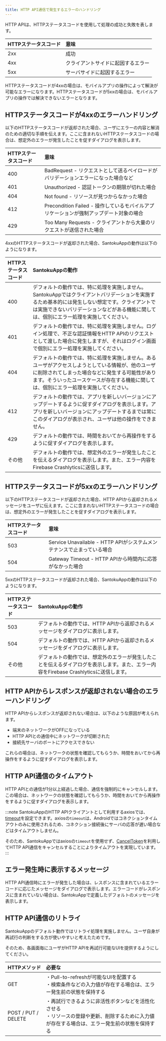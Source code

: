 ```yaml
---
title: HTTP API通信で発生するエラーのハンドリング
---
```


HTTP APIは、HTTPステータスコードを使用して処理の成功と失敗を表します。

| HTTPステータスコード | 意味                         |
| :---------------- | :-------------------------- |
| 2xx               | 成功                         |
| 4xx               | クライアントサイドに起因するエラー |
| 5xx               | サーバサイドに起因するエラー      |

HTTPステータスコードが4xxの場合は、モバイルアプリの操作によって解決が可能なエラーになります。HTTPステータスコードが5xxの場合は、モバイルアプリの操作では解決できないエラーとなります。

## HTTPステータスコードが4xxのエラーハンドリング

以下のHTTPステータスコードが返却された場合、ユーザにエラーの内容と解消のための適切な手順を伝えます。ここに含まれないHTTPステータスコードの場合は、想定外のエラーが発生したことを促すダイアログを表示します。

| HTTPステータスコード | 意味                                                                        |
| :---------------- | :------------------------------------------------------------------------- |
| 400               | BadRequest - リクエストとして送るペイロードがバリデーションエラーになった場合など       |
| 401               | Unauthorized - 認証トークンの期限が切れた場合                                    |
| 404               | Not found - リソースが見つからなかった場合                                       |
| 412               | Precondition Failed - 操作しているモバイルアプリケーションが強制アップデート対象の場合 |
| 429               | Too Many Requests - クライアントから大量のリクエストが送信された場合                |

4xxのHTTPステータスコードが返却された場合、SantokuAppの動作は以下のようになります。

| HTTPステータスコード | SantokuAppの動作                                                              |
| :---------------- | :------------------------------------------------------------------------- |
| 400               | デフォルトの動作では、特に処理を実施しません。SantokuAppではクライアントバリデーションを実施するため基本的には発生しない想定です。クライアントでは実施できないバリデーションなどがある機能に関しては、個別にエラー処理を実施してください。 |
| 401               | デフォルトの動作では、特に処理を実施しません。ログイン処理で、不正な認証情報をHTTP APIのリクエストとして渡した場合に発生しますが、それはログイン画面で個別にエラー処理を実施してください。 |
| 404               | デフォルトの動作では、特に処理を実施しません。あるユーザがアクセスしようとしている情報が、他のユーザに削除されてしまった場合などに発生する可能性があります。そういったユースケースが存在する機能に関しては、個別にエラー処理を実施してください。 |
| 412               | デフォルトの動作では、アプリを新しいバージョンにアップデートするように促すダイアログを表示します。アプリを新しいバージョンにアップデートするまでは常にこのダイアログが表示され、ユーザは他の操作をできません。 |
| 429               | デフォルトの動作では、時間をおいてから再操作をするように促すダイアログを表示します。|
| その他             | デフォルトの動作では、想定外のエラーが発生したことを伝えるダイアログを表示します。また、エラー内容をFirebase Crashlyticsに送信します。 |

## HTTPステータスコードが5xxのエラーハンドリング

以下のHTTPステータスコードが返却された場合、HTTP APIから返却されるメッセージをユーザに伝えます。ここに含まれないHTTPステータスコードの場合は、想定外のエラーが発生したことを促すダイアログを表示します。

| HTTPステータスコード | 意味                                                                        |
| :---------------- | :------------------------------------------------------------------------- |
| 503               | Service Unavailable - HTTP APIがシステムメンテナンスで止まっている場合             |
| 504               | Gateway Timeout - HTTP APIから時間内に応答がなかった場合                         |

5xxのHTTPステータスコードが返却された場合、SantokuAppの動作は以下のようになります。

| HTTPステータスコード | SantokuAppの動作                                                              |
| :---------------- | :------------------------------------------------------------------------- |
| 503               | デフォルトの動作では、HTTP APIから返却されるメッセージをダイアログに表示します。 |
| 504               | デフォルトの動作では、HTTP APIから返却されるメッセージをダイアログに表示します。 |
| その他             | デフォルトの動作では、想定外のエラーが発生したことを伝えるダイアログを表示します。また、エラー内容をFirebase Crashlyticsに送信します。 |

## HTTP APIからレスポンスが返却されない場合のエラーハンドリング

HTTP APIからレスポンスが返却されない場合は、以下のような原因が考えられます。

- 端末のネットワークがOFFになっている
- HTTP APIとの通信中にネットワークが切断された
- 接続先サーバのポートにアクセスできない

これらの場合は、ネットワークの状態を確認してもらうか、時間をおいてから再操作をするように促すダイアログを表示します。

## HTTP API通信のタイムアウト

HTTP APIとの通信が1分以上経過した場合、通信を強制的にキャンセルします。この場合は、ネットワークの状態を確認してもらうか、時間をおいてから再操作をするように促すダイアログを表示します。

:::note
SantokuAppのHTTP APIクライアントとして利用するaxiosでは、[timeout](https://github.com/axios/axios#request-config)を設定できます。axiosの`timeout`は、Androidではコネクションタイムアウトのみに使用されるため、コネクション接続後にサーバの応答が遅い場合などはタイムアウトしません。

そのため、SantokuAppではaxiosの`timeout`を使用せず、[CancelToken](https://github.com/axios/axios#cancellation)を利用してHTTP API通信をキャンセルすることによりタイムアウトを実現しています。
:::

## エラー発生時に表示するメッセージ

HTTP API通信時にエラーが発生した場合は、レスポンスに含まれているエラーコードに応じたメッセージをダイアログで表示します。エラーコードがレスポンスに含まれていない場合は、SantokuAppで定義したデフォルトのメッセージを表示します。

## HTTP API通信のリトライ

SantokuAppのデフォルト動作ではリトライ処理を実施しません。ユーザ自身が再試行の判断をする方が使いやすいと考えたためです。

そのため、各画面毎にユーザがHTTP APIを再試行可能なUIを提供するようにしてください。

| HTTPメソッド           |  必要な                                                             |
| :-------------------- | :------------------------------------------------------------------------- |
| GET                   | ・Pull-to-refreshが可能なUIを配置する<br/>・検索条件などの入力値が存在する場合は、エラー発生前の状態を保持する |
| POST / PUT / DELETE   | ・再試行できるように非活性ボタンなどを活性化させる<br/>・リソースの登録や更新、削除するために入力値が存在する場合は、エラー発生前の状態を保持する |

